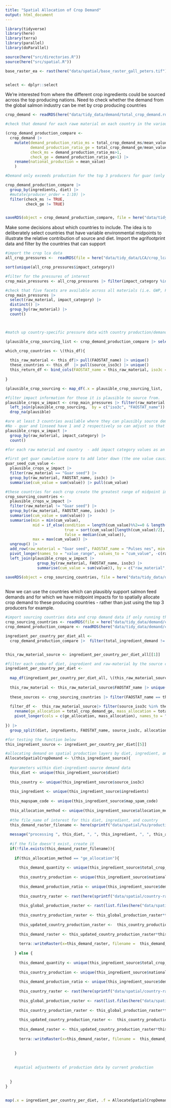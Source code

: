 ```yaml
---
title: "Spatial Allocation of Crop Demand"
output: html_document
---
```


```r
library(tidyverse)
library(here)
library(terra)
library(parallel)
library(doParallel)

source(here("src/directories.R"))
source(here("src/spatial.R"))

base_raster_ea <- rast(here("data/spatial/base_raster_gall_peters.tif"))


select <- dplyr::select
```


We're  interested from where the different crop ingredients could be sourced across the top producing nations. Need to check whether the demand from the global salmon industry can be met by crop producing countries

```r
crop_demand <- readRDS(here("data/tidy_data/demand/total_crop_demand.rds"))

#check that demand for each rawe material on each country in the various diets does not outsrtip national production (if so we need to adjust AllocateSpatialCropDemand function to be more defensive).

(crop_demand_production_compare <- 
  crop_demand |> 
    mutate(demand_production_ratio_ms = total_crop_demand_ms/mean_value,
           demand_production_ratio_ge = total_crop_demand_ge/mean_value,
           check_ms = demand_production_ratio_ms>1,
           check_ge = demand_production_ratio_ge>1) |> 
    rename(national_production = mean_value)
    )

#Demand only exceeds production for the top 3 producers for guar (only India can support this demand from global salmon. But this isn't bad given we only have footprint information for India)

crop_demand_production_compare |> 
  group_by(ingredients, diet) |> 
  #mutate(producer_order = 1:10) |> 
  filter(check_ms != TRUE,
         check_ge != TRUE)


saveRDS(object = crop_demand_production_compare, file = here("data/tidy_data/demand/crop_demand_production_compare.rds"))


```

Make some decisions about which countries to include. The idea is to deliberately select countries that have variable environmental midpoints to illustrate the relative contribution of source and diet. Import the agrifootprint data and filter by the countries that can support

```r
#import the crop lca data
all_crop_pressures <-  readRDS(file = here("data/tidy_data/LCA/crop_lca.rds"))

sort(unique(all_crop_pressures$impact_category))

#filter for the pressures of interest
crop_main_pressures <- all_crop_pressures |> filter(impact_category %in% c("Global warming", "Climate change", "Climate change - Land use and LU change", "Climate change - Fossil", "Climate change - Biogenic", "Water use",  "Water consumption", "Eutrophication, freshwater", "Eutrophication, marine", "Land use", "Freshwater eutrophication", "Marine eutrophication"))

#check that five facets are available across all materials (i.e. GWP, FW eutrophication, marine eutrophication, land use, water use). There is with the exception of soybeans that has an extra 3 GWP categories
crop_main_pressures |> 
  select(raw_material, impact_category) |> 
  distinct() |> 
  group_by(raw_material) |> 
  count()



#match up country-specific pressure data with country production/demand data. Want to constrain the countries used for LCA variability by those that can plausibly source demand

(plausible_crop_sourcing_list <- crop_demand_production_compare |> select(ingredients, diet, FAOSTAT_name, source_iso3c, total_crop_demand_ge, total_crop_demand_ms, national_production, demand_production_ratio_ge, demand_production_ratio_ms, check_ge, check_ms) |>  filter((check_ge == FALSE | check_ms == FALSE) & (total_crop_demand_ms>0 | total_crop_demand_ge>0)) |> group_split(ingredients))

which_crop_countries <- \(this_df){
  
  this_raw_material <- this_df|> pull(FAOSTAT_name) |> unique()
  these_countries <- this_df  |> pull(source_iso3c) |> unique()
  this_return_df <- bind_cols(FAOSTAT_name = this_raw_material, iso3c = these_countries, plausible = TRUE)
  
}

(plausible_crop_sourcing <- map_df(.x = plausible_crop_sourcing_list, .f = which_crop_countries) |> distinct() |> add_row(FAOSTAT_name = "Pulses nes", iso3c = "IND", plausible = TRUE))

#filter impact information for those it is plausible to source from. 
plausible_crops_w_impact <- crop_main_pressures |> filter(raw_material != "Lupins") |> 
  left_join(plausible_crop_sourcing,  by = c("iso3c", "FAOSTAT_name")) |> 
  drop_na(plausible) 

#are at least 3 countries available where they can plausibly source demand and with which we have impacts?
#No - guar and linseed have 1 and 2 respectively so can adjust so that
plausible_crops_w_impact |> 
  group_by(raw_material, impact_category) |> 
  count()

#for each raw material and country  - add impact category values as an indicator of total footprint variability among countries to get at the large differences, then get the min, median and max

#first get guar cumulative score to add later down (the one value causing problems in if_else statement)
guar_seed_cum_value <- 
  plausible_crops_w_impact |> 
  filter(raw_material == "Guar seed") |> 
  group_by(raw_material, FAOSTAT_name, iso3c) |> 
  summarise(cum_value = sum(value)) |> pull(cum_value)

#these countries for each crop create the greatest range of midpoint impacts across sources
crop_sourcing_countries <- 
  plausible_crops_w_impact |> 
  filter(raw_material != "Guar seed") |> 
  group_by(raw_material, FAOSTAT_name, iso3c) |> 
  summarise(cum_value = sum(value)) |> 
  summarise(min = min(cum_value),
            mid = if_else(condition = length(cum_value)%%2==0 & length(cum_value)>1, 
                          true = sort(cum_value)[length(cum_value)/2], 
                          false = median(cum_value)),
            max = max(cum_value)) |> 
  ungroup() |> 
  add_row(raw_material = "Guar seed", FAOSTAT_name = "Pulses nes", min = guar_seed_cum_value, mid = guar_seed_cum_value, max = guar_seed_cum_value) |> 
  pivot_longer(names_to = "value_range", values_to = "cum_value", -c(raw_material, FAOSTAT_name)) |> 
  left_join(plausible_crops_w_impact |> 
              group_by(raw_material, FAOSTAT_name, iso3c) |> 
              summarise(cum_value = sum(value)), by = c("raw_material", "FAOSTAT_name", "cum_value"))

saveRDS(object = crop_sourcing_countries, file = here("data/tidy_data/demand/crop_sourcing_countries_plausible_impacts.rds"))
  


```


Now we can use the countries which can plausibly support salmon feed demands and for which we have midpoint impacts for to spatially allocate crop demand to these producing countries - rather than just using the top 3 producers for example.

```r

#import sourcing countries data and crop demand data if only running this chunk
crop_sourcing_countries <- readRDS(file = here("data/tidy_data/demand/crop_sourcing_countries_plausible_impacts.rds"))
crop_demand_production_compare <- readRDS(here("data/tidy_data/demand/crop_demand_production_compare.rds"))

ingredient_per_country_per_diet_all <- 
  crop_demand_production_compare |>  filter(total_ingredient_demand != 0) |> group_split(diet, ingredients, FAOSTAT_name)


this_raw_material_source <- ingredient_per_country_per_diet_all[[1]]

#filter each combo of diet, ingredient and raw-material by the source countries decided above
ingredient_per_country_per_diet <- 
  
  map_df(ingredient_per_country_per_diet_all, \(this_raw_material_source){
  
  this_raw_material <- this_raw_material_source$FAOSTAT_name |> unique()
  
  these_sources <- crop_sourcing_countries |> filter(FAOSTAT_name == this_raw_material) |> pull(iso3c) 
  
  filter_df <-  this_raw_material_source|> filter(source_iso3c %in% these_sources) |> 
    rename(ge_allocation = total_crop_demand_ge, mass_allocation = total_crop_demand_ms) |> 
    pivot_longer(cols = c(ge_allocation, mass_allocation), names_to = "allocation_method", values_to = "total_crop_demand")
  
}) |> 
  group_split(diet, ingredients, FAOSTAT_name, source_iso3c, allocation_method)

#for testing the function below
this_ingredient_source <- ingredient_per_country_per_diet[[5]]

#allocating demand on spatial production layers by diet, ingredient, and source country
AllocateSpatialCropDemand <- \(this_ingredient_source){
  
  #parameters within diet-ingredient-source demand data
  this_diet <- unique(this_ingredient_source$diet)
  
  this_country <- unique(this_ingredient_source$source_iso3c)
  
  this_ingredient <- unique(this_ingredient_source$ingredients)
  
  this_mapspam_code <- unique(this_ingredient_source$map_spam_code)
  
  this_allocation_method <- unique(this_ingredient_source$allocation_method)
  
  #the file_name of interest for this diet, ingredient, and country
  this_demand_raster_filename <- here(sprintf("data/spatial/%s/production/%s_AllTech_%s_%s.tif", this_diet, this_ingredient, this_allocation_method, this_country))
  
  message("processing ", this_diet, ", ", this_ingredient, ", ", this_allocation_method, ", ", this_country )
  
  #if the file doesn't exist, create it
  if(!file.exists(this_demand_raster_filename)){
    
    if(this_allocation_method == "ge_allocation"){
      
      this_demand_quantity <- unique(this_ingredient_source$total_crop_demand)
      
      this_country_production <- unique(this_ingredient_source$national_production)
      
      this_demand_production_ratio <- unique(this_ingredient_source$demand_production_ratio_ge)
      
      this_country_raster <- rast(here(sprintf("data/spatial/country-rasters/%s.tif", this_country)))
      
      this_global_production_raster <- rast(list.files(here("data/spatial/crop-layers-reprojected"), pattern = sprintf("_P_%s_A", toupper(this_mapspam_code)), full.names = TRUE))
      
      this_country_production_raster <- this_global_production_raster*this_country_raster
      
      this_updated_country_production_raster <-  this_country_production_raster* this_country_production/sum(c(terra::values(this_country_production_raster, na.rm=TRUE)))
      
      this_demand_raster <- this_updated_country_production_raster*this_demand_production_ratio
      
      terra::writeRaster(x=this_demand_raster, filename =  this_demand_raster_filename, overwrite=TRUE)
      
    } else {
      
      this_demand_quantity <- unique(this_ingredient_source$total_crop_demand)
      
      this_country_production <- unique(this_ingredient_source$national_production)
      
      this_demand_production_ratio <- unique(this_ingredient_source$demand_production_ratio_ms)
      
      this_country_raster <- rast(here(sprintf("data/spatial/country-rasters/%s.tif", this_country)))
      
      this_global_production_raster <- rast(list.files(here("data/spatial/crop-layers-reprojected"), pattern = sprintf("_P_%s_A", toupper(this_mapspam_code)), full.names = TRUE))
      
      this_country_production_raster <- this_global_production_raster*this_country_raster
      
      this_updated_country_production_raster <-  this_country_production_raster* this_country_production/sum(c(terra::values(this_country_production_raster, na.rm=TRUE)))
      
      this_demand_raster <- this_updated_country_production_raster*this_demand_production_ratio
      
      terra::writeRaster(x=this_demand_raster, filename =  this_demand_raster_filename, overwrite=TRUE)
      
      
    }
    
    
    #spatial adjustments of production data by current production
    
    
  }
}


map(.x = ingredient_per_country_per_diet, .f = AllocateSpatialCropDemand)

```



